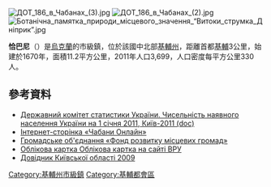{{No footnotes|time=2015-09-16T14:20:47+00:00}}
{{coord|50|20|24|N|30|25|22|E|scale:30000|display=title}}

[[Image:ДОТ_186_в_Чабанах_(3).jpg|right]]
[[Image:ДОТ_186_в_Чабанах_(2).jpg|right]]
[[Image:Ботанічна_памятка_природи_місцевого_значення_“Витоки_струмка_Дніприк”.jpg|right]]

'''恰巴尼'''（{{lang-uk|Чабани}}）是[[烏克蘭|烏克蘭]]的市級鎮，位於該國中北部[[基輔州|基輔州]]，距離首都[[基輔|基輔]]3公里，始建於1670年，面積11.2平方公里，2011年人口3,699，人口密度每平方公里330人。

==參考資料==
*[https://web.archive.org/web/20121010205321/http://stat6.stat.lviv.ua/PXWEB2007/ukr/publ/2011/chnas.zip Державний комітет статистики України. Чисельність наявного населення України на 1 січня 2011, Київ-2011 (doc)]
* [http://www.chabany.kiev.ua Інтернет-сторінка «Чабани Онлайн»] {{Wayback|url=http://www.chabany.kiev.ua/ |date=20160327032933 }}
* [https://web.archive.org/web/20160109195314/http://chabany.org.ua/ Громадське об'єднання «Фонд розвитку місцевих громад»]
* [http://gska2.rada.gov.ua/pls/z7502/A005?rdat1=30.06.2008&rf7571=15913 Облікова картка Облікова картка на сайті ВРУ]{{dead link|date=2018年3月 |bot=InternetArchiveBot |fix-attempted=yes }}
* [http://who-is-who.ua/main/page/kievosvyatray2009/6/411 Довідник Київської області 2009] {{Wayback|url=http://who-is-who.ua/main/page/kievosvyatray2009/6/411 |date=20131103015535 }}

{{DEFAULTSORT:Chabany}}
[[Category:基輔州市級鎮|Category:基輔州市級鎮]]
[[Category:基輔都會區|Category:基輔都會區]]

{{Kyiv-geo-stub}}
